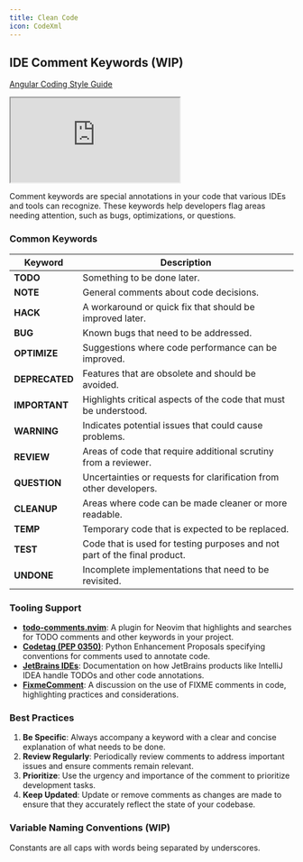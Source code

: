 ```yaml
---
title: Clean Code
icon: CodeXml
---
```


## IDE Comment Keywords (WIP)

[Angular Coding Style Guide](https://angular.dev/style-guide)

<iframe
title="Angular Coding Style Guide Website"
className="mt-4 w-full h-[400px] rounded-lg"
src="https://angular.dev/style-guide"
allowFullScreen>
</iframe>

Comment keywords are special annotations in your code that various IDEs and tools can recognize. These keywords help developers flag areas needing attention, such as bugs, optimizations, or questions.

### Common Keywords

| Keyword    | Description                                                                                     |
|------------|-------------------------------------------------------------------------------------------------|
| **TODO**   | Something to be done later.                                                         |
| **NOTE**   | General comments about code decisions.                                                          |
| **HACK**   | A workaround or quick fix that should be improved later.                                        |
| **BUG**    | Known bugs that need to be addressed.                                                           |
| **OPTIMIZE** | Suggestions where code performance can be improved.                                             |
| **DEPRECATED** | Features that are obsolete and should be avoided.                                               |
| **IMPORTANT** | Highlights critical aspects of the code that must be understood.                                |
| **WARNING**  | Indicates potential issues that could cause problems.                                           |
| **REVIEW** | Areas of code that require additional scrutiny from a reviewer.                                 |
| **QUESTION** | Uncertainties or requests for clarification from other developers.                              |
| **CLEANUP** | Areas where code can be made cleaner or more readable.                                          |
| **TEMP**   | Temporary code that is expected to be replaced.                                                 |
| **TEST**   | Code that is used for testing purposes and not part of the final product.                       |
| **UNDONE** | Incomplete implementations that need to be revisited.                                           |

### Tooling Support

- [**todo-comments.nvim**](https://github.com/folke/todo-comments.nvim): A plugin for Neovim that highlights and searches for TODO comments and other keywords in your project.
- [**Codetag (PEP 0350)**](https://peps.python.org/pep-0350/): Python Enhancement Proposals specifying conventions for comments used to annotate code.
- [**JetBrains IDEs**](https://www.jetbrains.com/help/idea/using-todo.html): Documentation on how JetBrains products like IntelliJ IDEA handle TODOs and other code annotations.
- [**FixmeComment**](https://wiki.c2.com/?FixmeComment): A discussion on the use of FIXME comments in code, highlighting practices and considerations.

### Best Practices

1. **Be Specific**: Always accompany a keyword with a clear and concise explanation of what needs to be done.
2. **Review Regularly**: Periodically review comments to address important issues and ensure comments remain relevant.
3. **Prioritize**: Use the urgency and importance of the comment to prioritize development tasks.
4. **Keep Updated**: Update or remove comments as changes are made to ensure that they accurately reflect the state of your codebase.

### Variable Naming Conventions (WIP)
Constants are all caps with words being separated by underscores.
